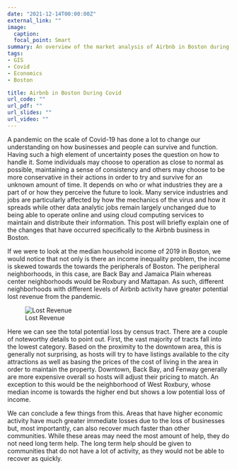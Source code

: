```yaml
---
date: "2021-12-14T00:00:00Z"
external_link: ""
image:
  caption:
  focal_point: Smart
summary: An overview of the market analysis of Airbnb in Boston during Covid-19
tags:
- GIS
- Covid
- Economics
- Boston

title: Airbnb in Boston During Covid
url_code: ""
url_pdf: ""
url_slides: ""
url_video: ""
---
```


A pandemic on the scale of Covid-19 has done a lot to change our understanding on how businesses and people can survive and function. Having such a high element of uncertainty poses the question on how to handle it. Some individuals may choose to operation as close to normal as possible, maintaining a sense of consistency and others may choose to be more conservative in their actions in order to try and survive for an unknown amount of time. It depends on who or what industries they are a part of or how they perceive the future to look. Many service industries and jobs are particularly affected by how the mechanics of the virus and how it spreads while other data analytic jobs remain largely unchanged due to being able to operate online and using cloud computing services to maintain and distribute their information. This post will briefly explain one of the changes that have occurred specifically to the Airbnb business in Boston.

If we were to look at the median household income of 2019 in Boston, we would notice that not only is there an income inequality problem, the income is skewed towards the towards the peripherals of Boston. The peripheral neighborhoods, in this case, are Back Bay and Jamaica Plain whereas center 
neighborhoods would be Roxbury and Mattapan. As such, different neighborhoods with different levels of Airbnb activity have greater potential lost revenue from the pandemic. 

![Lost Revenue](images/AirbnbRev.jpg)

Here we can see the total potential loss by census tract. There are a couple of noteworthy details to point out. First, the vast majority of tracts fall into the lowest category. Based on the proximity to the downtown area, this is generally not surprising, as hosts will try to have listings 
available to the city attractions as well as basing the prices of the cost of living in the area in order to maintain the property. Downtown, Back Bay, and Fenway generally are more expensive overall so hosts will adjust their pricing to match. An exception to this would be the neighborhood of 
West Roxbury, whose median income is towards the higher end but shows a low potential loss of income. 

We can conclude a few things from this. Areas that have higher economic activity have much greater immediate losses due to the loss of businesses but, most importantly, can also recover much faster than other communities. While these areas may need the most amount of help, they do not need long term help. The long term help should be given to communities that do not have a lot of activity, as they would not be able to recover as quickly. 